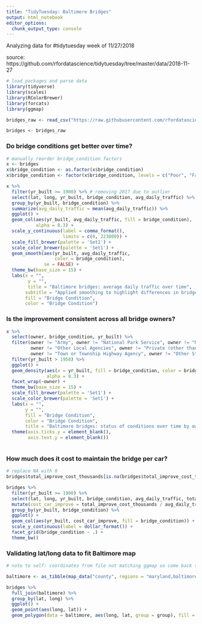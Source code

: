 ```yaml
---
title: "TidyTuesday: Baltimore Bridges"
output: html_notebook
editor_options: 
  chunk_output_type: console
---
```


Analyzing data for #tidytuesday week of 11/27/2018

source: https://github.com/rfordatascience/tidytuesday/tree/master/data/2018-11-27

```r
# load packages and parse data
library(tidyverse)
library(scales)
library(RColorBrewer)
library(forcats)
library(ggmap)

bridges_raw <- read_csv("https://raw.githubusercontent.com/rfordatascience/tidytuesday/master/data/2018-11-27/baltimore_bridges.csv")

bridges <- bridges_raw
```

### Do bridge conditions get better over time?
```r
# manually reorder bridge_condition factors
x <- bridges
x$bridge_condition <- as.factor(x$bridge_condition)
x$bridge_condition <- factor(x$bridge_condition, levels = c("Poor", "Fair", "Good"))

x %>%  
  filter(yr_built >= 1900) %>% # removing 2017 due to outlier
  select(lat, long, yr_built, bridge_condition, avg_daily_traffic) %>%
  group_by(yr_built, bridge_condition) %>%
  summarize(avg_daily_traffic = mean(avg_daily_traffic)) %>%
  ggplot() + 
  geom_col(aes(yr_built, avg_daily_traffic, fill = bridge_condition),
           alpha = 0.3) +
  scale_y_continuous(label = comma_format(), 
                     limits = c(0, 223000)) +
  scale_fill_brewer(palette = 'Set1') +
  scale_color_brewer(palette = 'Set1') +
  geom_smooth(aes(yr_built, avg_daily_traffic, 
                  color = bridge_condition),
              se = FALSE) +
  theme_bw(base_size = 15) +
  labs(x = "",
        y = "",
        title = "Baltimore bridges: average daily traffic over time",
       subtitle = "Applied smoothing to highlight differences in bridge conditions and dampen outliers",
       fill = "Bridge Condition",
       color = "Bridge Condition") 

```

### Is the improvement consistent across all bridge owners?
```r
x %>%
  select(owner, bridge_condition, yr_built) %>% 
  filter(owner != "Army", owner != "National Park Service", owner != "Navy/Marines", 
         owner != "Other Local Agencies", owner != "Private (other than railroad)",
         owner != "Town or Township Highway Agency", owner != "Other State Agencies") %>%
  filter(yr_built > 1958) %>%
  ggplot() + 
  geom_density(aes(x = yr_built, fill = bridge_condition, color = bridge_condition), 
               alpha = 0.3) +
  facet_wrap(~owner) +
  theme_bw(base_size = 15) +
  scale_fill_brewer(palette = 'Set1') +
  scale_color_brewer(palette = 'Set1') +
  labs(x = "",
       y = "",
       fill = "Bridge Condition",
       color = "Bridge Condition",
       title = "Baltimore bridges: status of conditions over time by owner") +
  theme(axis.ticks.y = element_blank(),
        axis.text.y = element_blank())
  
```






### How much does it cost to maintain the bridge per car?
```r
# replace NA with 0
bridges$total_improve_cost_thousands[is.na(bridges$total_improve_cost_thousands)] <- 0

bridges %>% 
  filter(yr_built >= 1900) %>%
  select(lat, long, yr_built, bridge_condition, avg_daily_traffic, total_improve_cost_thousands) %>%
  mutate(cost_car_improve = total_improve_cost_thousands / avg_daily_traffic) %>% 
  group_by(yr_built, bridge_condition) %>%
  ggplot() +
  geom_col(aes(yr_built, cost_car_improve, fill = bridge_condition)) +
  scale_y_continuous(label = dollar_format()) + 
  facet_grid(bridge_condition ~ .) + 
  theme_bw()

```

### Validating lat/long data to fit Baltimore map
```r
# note to self: coordinates from file not matching ggmap so come back to this at a later time

baltimore <- as_tibble(map_data("county", regions = "maryland,baltimore"))

bridges %>%
  full_join(baltimore) %>%
  group_by(lat, long) %>%
  ggplot() + 
  geom_point(aes(long, lat)) +
  geom_polygon(data = baltimore, aes(long, lat, group = group), fill = NA, color = 'black')

```

